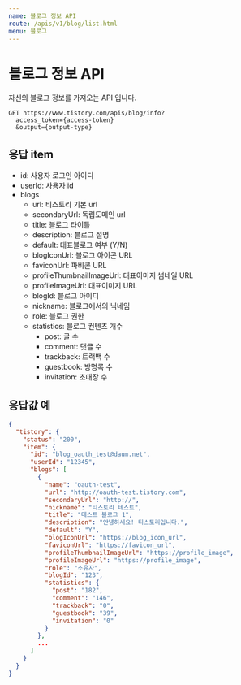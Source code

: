 ```yaml
---
name: 블로그 정보 API
route: /apis/v1/blog/list.html
menu: 블로그
---
```


# 블로그 정보 API

자신의 블로그 정보를 가져오는 API 입니다.

```
GET https://www.tistory.com/apis/blog/info?
  access_token={access-token}
  &output={output-type}
```

## 응답 item

- id: 사용자 로그인 아이디
- userId: 사용자 id
- blogs
  - url: 티스토리 기본 url
  - secondaryUrl: 독립도메인 url
  - title: 블로그 타이틀
  - description: 블로그 설명
  - default: 대표블로그 여부 (Y/N)
  - blogIconUrl: 블로그 아이콘 URL
  - faviconUrl: 파비콘 URL
  - profileThumbnailImageUrl: 대표이미지 썸네일 URL
  - profileImageUrl: 대표이미지 URL
  - blogId: 블로그 아이디
  - nickname: 블로그에서의 닉네임
  - role: 블로그 권한
  - statistics: 블로그 컨텐츠 개수
    - post: 글 수
    - comment: 댓글 수
    - trackback: 트랙백 수
    - guestbook: 방명록 수
    - invitation: 초대장 수

## 응답값 예

```json
{
  "tistory": {
    "status": "200",
    "item": {
      "id": "blog_oauth_test@daum.net",
      "userId": "12345",
      "blogs": [
        {
          "name": "oauth-test",
          "url": "http://oauth-test.tistory.com",
          "secondaryUrl": "http://",
          "nickname": "티스토리 테스트",
          "title": "테스트 블로그 1",
          "description": "안녕하세요! 티스토리입니다.",
          "default": "Y",
          "blogIconUrl": "https://blog_icon_url",
          "faviconUrl": "https://favicon_url",
          "profileThumbnailImageUrl": "https://profile_image",
          "profileImageUrl": "https://profile_image",
          "role": "소유자",
          "blogId": "123",
          "statistics": {
            "post": "182",
            "comment": "146",
            "trackback": "0",
            "guestbook": "39",
            "invitation": "0"
          }
        },
        ...
      ]
    }
  }
}
```
